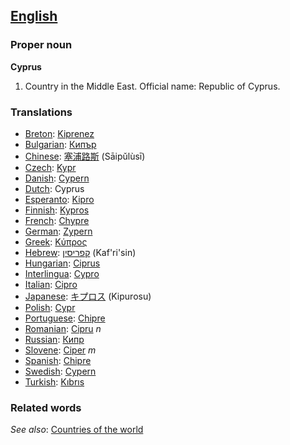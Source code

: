 ==[[English]]==
===Proper noun===
'''Cyprus'''

# Country in the Middle East. Official name: Republic of Cyprus.
===Translations===
*[[Breton]]: [[Kiprenez]]
*[[Bulgarian]]: [[Кипър]]
*[[Chinese]]: [[塞浦路斯]] (Sāipǔlùsī)
*[[Czech]]: [[Kypr]]
*[[Danish]]: [[Cypern]]
*[[Dutch]]: Cyprus
*[[Esperanto]]: [[Kipro]]
*[[Finnish]]: [[Kypros]]
*[[French]]: [[Chypre]]
*[[German]]: [[Zypern]]
*[[Greek]]: [[Κύπρος]]
*[[Hebrew]]: [[קפריסין]] (Kaf'ri'sin)
*[[Hungarian]]: [[Ciprus]]
*[[Interlingua]]: [[Cypro]]
*[[Italian]]: [[Cipro]]
*[[Japanese]]: [[キプロス]] (Kipurosu)
*[[Polish]]: [[Cypr]]
*[[Portuguese]]: [[Chipre]]
*[[Romanian]]: [[Cipru]] ''n''
*[[Russian]]: [[Кипр]]
*[[Slovene]]: [[Ciper]] ''m''
*[[Spanish]]: [[Chipre]]
*[[Swedish]]: [[Cypern]]
*[[Turkish]]: [[Kıbrıs]]

=== Related words===

''See also'': [[Countries of the world]]